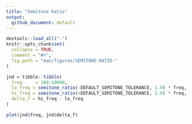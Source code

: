 ```yaml
---
title: "Semitone Ratio"
output:
  github_document: default
---
```


```r
devtools::load_all(".")
knitr::opts_chunk$set(
  collapse = TRUE,
  comment = "#>",
  fig.path = "man/figures/SEMITONE-RATIO-"
)
```

```r
jnd = tibble::tibble(
  freq     = 100:10000,
  lo_freq = semitone_ratio(-DEFAULT_SEMITONE_TOLERANCE, 2.0) * freq,
  hi_freq = semitone_ratio(+DEFAULT_SEMITONE_TOLERANCE, 2.0) * freq,
  delta_f = hi_freq - lo_freq
)
```

```r
plot(jnd$freq, jnd$delta_f)
```

